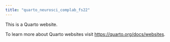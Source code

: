 ```yaml
---
title: "quarto_neurosci_complab_fs22"
---
```


This is a Quarto website.

To learn more about Quarto websites visit <https://quarto.org/docs/websites>.
